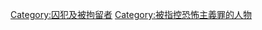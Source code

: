 {{Commons category|People imprisoned on charges of terrorism}}
[[Category:囚犯及被拘留者|Category:囚犯及被拘留者]]
[[Category:被指控恐怖主義罪的人物|Category:被指控恐怖主義罪的人物]]
